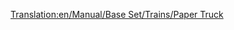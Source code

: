 [[Translation:en/Manual/Base Set/Trains/Paper Truck]]
{{nl/Wagons|Naam=Papierwagon
|Afbeelding=[[File:en/Papertruck.png]]
|NormaalKosten=£1,148 ($2,296)
|NormaalGewicht=18 / 38 t
|NormaalCapaciteit=20 ton papier
|MonoKosten="
|MonoGewicht=18 / 43 t
|MonoCapaciteit=25 ton papier
|MagKosten="
|MagGewicht=18 / 45 t
|MagCapaciteit=27 ton papier
|Omschrijving=Voor het transporteren van papier van papierfabrieken naar drukkerijen. Enkel beschikbaar in het subarctische klimaat.
}}